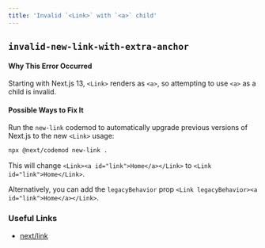 ```yaml
---
title: 'Invalid `<Link>` with `<a>` child'
---
```


## `invalid-new-link-with-extra-anchor`

#### Why This Error Occurred

Starting with Next.js 13, `<Link>` renders as `<a>`, so attempting to use `<a>` as a child is invalid.

#### Possible Ways to Fix It

Run the `new-link` codemod to automatically upgrade previous versions of Next.js to the new `<Link>` usage:

```bash filename="Terminal"
npx @next/codemod new-link .
```

This will change `<Link><a id="link">Home</a></Link>` to `<Link id="link">Home</Link>`.

Alternatively, you can add the `legacyBehavior` prop `<Link legacyBehavior><a id="link">Home</a></Link>`.

### Useful Links

- [next/link](/docs/api-reference/next/link)
